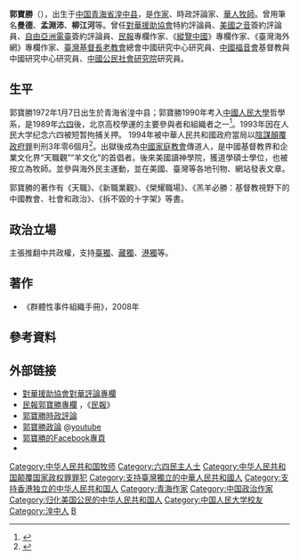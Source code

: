 {{Infobox person
|name         =郭寶勝
|nationality  =
|birth_date   ={{birth date and age|1972|1|7}}
|birth_place  ={{PRC}}[[青海省|青海省]][[湟中县|湟中县]]
|death_date   =
|death_place  =
|nationality  = {{USA}}
|occupation   = 作家、評論家、牧師
|agent = [[臺灣基督長老教會|臺灣基督長老教會]]<br/>中國公民社會研究院
|alma_mater   =[[中國人民大學|中國人民大學]]
|religion           =[[基督教|基督教]]
|signature         = 
}}
'''郭寶勝'''（{{bd|1972年|1月7日}}），出生于[[中華人民共和國|中国]][[青海省|青海省]][[湟中县|湟中县]]，是[[作家|作家]]、時政評論家、[[華人|華人]][[牧師|牧師]]。曾用筆名'''曼德'''、'''孟淵沛'''、'''柳江河'''等。曾任[[對華援助協會|對華援助協會]]特約評論員、[[美國之音|美國之音]]簽約評論員、[[自由亞洲電臺|自由亞洲電臺]]簽約評論員、[[民報_(2014年)|民報]]專欄作家、《[[縱覽中國|縱覽中國]]》專欄作家、《臺灣海外網》專欄作家、[[臺灣基督長老教會|臺灣基督長老教會]]總會中國研究中心研究員、[[中國福音會|中國福音會]]基督教與中國研究中心研究員、[[中國公民社會研究院|中國公民社會研究院]]研究員。

== 生平 ==
郭寶勝1972年1月7日出生於青海省湟中县；郭寶勝1990年考入[[中國人民大學|中國人民大學]]哲學系，是1989年[[六四天安門事件|六四]]後，北京高校學運的主要參與者和組織者之一<ref>{{cite web |url=http://www.rfa.org/mandarin/zhuanlan/butongdeshengyin/jkdv-05292015125931.html |title=自由亞洲電臺 “这充滿着激情又弥漫著迷茫的日子”:六四26周年祭 II 天安门双亲弟子郭宝胜 上集 |publisher=Rfa.org |date=2015-05-29 |accessdate=2016-02-16 |archive-date=2016-02-23 |archive-url=https://web.archive.org/web/20160223155338/http://www.rfa.org/mandarin/zhuanlan/butongdeshengyin/jkdv-05292015125931.html |dead-url=no }}</ref>。1993年因在人民大学纪念六四被短暂拘捕关押。
1994年被中華人民共和國政府當局以[[陰謀顛覆政府罪|陰謀顛覆政府罪]]判刑3年零6個月<ref>{{cite web |url=http://www.workerdemo.org.hk/0000/4113S.htm |title=抗议镇压工运人士 释放李文明、郭宝胜 |publisher=《先驅》第41期 |date=1996-12 |accessdate=2016-02-16 |archive-url=https://web.archive.org/web/20160222232934/http://www.workerdemo.org.hk/0000/4113S.htm |archive-date=2016-02-22 |dead-url=yes }}</ref>。出獄後成為[[中國家庭教會|中國家庭教會]]傳道人，是中國基督教界和企業文化界“天職觀”“羊文化”的首倡者。後來美國讀神學院，獲道學碩士學位，也被按立為牧師。並參與海外民主運動，並在美國、臺灣等各地刊物、網站發表文章。

郭寶勝的著作有《天職》、《新職業觀》、《榮耀職場》、《羔羊必勝：基督教視野下的中國教會、社會和政治》、《拆不毀的十字架》等書。

==政治立場==
主張推翻中共政權，支持[[臺獨|臺獨]]、[[藏獨|藏獨]]、[[港獨|港獨]]等。

== 著作 ==
*《群體性事件組織手冊》，2008年

==參考資料==
{{reflist|2}}

==外部链接==
*[http://www.chinaaid.net/search/label/b%E5%AF%B9%E5%8D%8E%E8%AF%84%E8%AE%BA?&max-results=25 對華援助協會對華評論專欄] {{Wayback|url=http://www.chinaaid.net/search/label/b%E5%AF%B9%E5%8D%8E%E8%AF%84%E8%AE%BA?&max-results=25 |date=20170606123516 }} 
*[http://www.peoplenews.tw/list/%E5%B0%88%E6%AC%84/1418794195 民報郭寶勝專欄] {{Wayback|url=http://www.peoplenews.tw/list/%E5%B0%88%E6%AC%84/1418794195 |date=20160224145048 }}，《[[民報_(2014年)|民報]]》
*[http://baoshengguo.blogspot.com 郭寶勝時政評論] {{Wayback|url=http://baoshengguo.blogspot.com/ |date=20200225012336 }}
*[https://www.youtube.com/user/minzhuparty 郭寶勝政論] {{Wayback|url=https://www.youtube.com/user/minzhuparty |date=20190202211545 }}@[[youtube|youtube]]
*[https://www.facebook.com/profile.php?id=100008339598574 郭寶勝的Facebook專頁] {{Wayback|url=https://www.facebook.com/profile.php?id=100008339598574 |date=20210414013509 }}
*{{twitter|milpitas95035}}

{{DEFAULTSORT:G}}
[[Category:中华人民共和国牧师|Category:中华人民共和国牧师]]
[[Category:六四民主人士|Category:六四民主人士]]
[[Category:中华人民共和国颠覆国家政权罪罪犯|Category:中华人民共和国颠覆国家政权罪罪犯]]
[[Category:支持臺灣獨立的中華人民共和國人|Category:支持臺灣獨立的中華人民共和國人]]
[[Category:支持香港独立的中华人民共和国人|Category:支持香港独立的中华人民共和国人]]
[[Category:青海作家|Category:青海作家]]
[[Category:中国政治作家|Category:中国政治作家]]
[[Category:归化美国公民的中华人民共和国人|Category:归化美国公民的中华人民共和国人]]
[[Category:中国人民大学校友|Category:中国人民大学校友]]
[[Category:湟中人|Category:湟中人]]
[[Category:郭姓|B]]